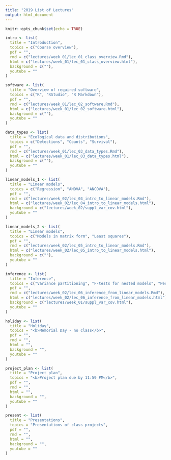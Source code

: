 ```yaml
---
title: "2019 List of Lectures"
output: html_document
---
```


```r
knitr::opts_chunk$set(echo = TRUE)
```

```r
intro <- list(
  title = "Introduction",
  topics = c("Course overview"),
  pdf = "",
  rmd = c("lectures/week_01/lec_01_class_overview.Rmd"),
  html = c("lectures/week_01/lec_01_class_overview.html"),
  background = c(""),
  youtube = ""
)

software <- list(
  title = "Overview of required software",
  topics = c("R", "RStudio", "R Markdown"),
  pdf = "",
  rmd = c("lectures/week_01/lec_02_software.Rmd"),
  html = c("lectures/week_01/lec_02_software.html"),
  background = c(""),
  youtube = ""
)

data_types <- list(
  title = "Ecological data and distributions",
  topics = c("Detections", "Counts", "Survival"),
  pdf = "",
  rmd = c("lectures/week_01/lec_03_data_types.Rmd"),
  html = c("lectures/week_01/lec_03_data_types.html"),
  background = c(""),
  youtube = ""
)

linear_models_1 <- list(
  title = "Linear models",
  topics = c("Regression", "ANOVA", "ANCOVA"),
  pdf = "",
  rmd = c("lectures/week_02/lec_04_intro_to_linear_models.Rmd"),
  html = c("lectures/week_02/lec_04_intro_to_linear_models.html"),
  background = c("lectures/week_02/suppl_var_cov.html"),
  youtube = ""
)

linear_models_2 <- list(
  title = "Linear models",
  topics = c("Models in matrix form", "Least squares"),
  pdf = "",
  rmd = c("lectures/week_02/lec_05_intro_to_linear_models.Rmd"),
  html = c("lectures/week_02/lec_05_intro_to_linear_models.html"),
  background = c(""),
  youtube = ""
)

inference <- list(
  title = "Inference",
  topics = c("Variance partitioning", "F-tests for nested models", "Permutation tests"),
  pdf = "",
  rmd = c("lectures/week_02/lec_06_inference_from_linear_models.Rmd"),
  html = c("lectures/week_02/lec_06_inference_from_linear_models.html"),
  background = c("lectures/week_01/suppl_var_cov.html"),
  youtube = ""
)

holiday <- list(
  title = "Holiday",
  topics = "<b>Memorial Day - no class</b>",
  pdf = "",
  rmd = "",
  html = "",
  background = "",
  youtube = ""
)

project_plan <- list(
  title = "Project plan",
  topics = "<b>Project plan due by 11:59 PM</b>",
  pdf = "",
  rmd = "",
  html = "",
  background = "",
  youtube = ""
)

present <- list(
  title = "Presentations",
  topics = "Presentations of class projects",
  pdf = "",
  rmd = "",
  html = "",
  background = "",
  youtube = ""
)
```



